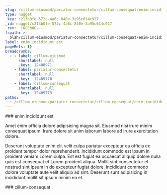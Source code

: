 ```yaml
---
slug: /cillum-eiusmod/pariatur-consectetur/cillum-consequat/enim-incididunt-est
type: nugget
_key: c213b0fe-572c-4a6c-840e-3a95c614c927
_id: nugget/c213b0fe-572c-4a6c-840e-3a95c614c927
_rev: _iKCEm0C---
fspath: >-
  blah/cillum-eiusmod/pariatur-consectetur/cillum-consequat/enim-incididunt-est.md
label: enim incididunt est
pageRefs: {}
breadcrumbs:
  - - label: cillum-eiusmod
      shortlabel: null
      _key: '12408971'
    - label: pariatur-consectetur
      shortlabel: null
      _key: '12409770'
    - label: cillum-consequat
      shortlabel: null
      _key: '12409773'
paths:
  - /cillum-eiusmod/pariatur-consectetur/cillum-consequat/enim-incididunt-est
---
```


<NuggetArea>
<Nugget slug="/cillum-eiusmod/pariatur-consectetur/cillum-consequat/enim-incididunt-est" type="nugget" _key="c213b0fe-572c-4a6c-840e-3a95c614c927" _id="nugget/c213b0fe-572c-4a6c-840e-3a95c614c927" _rev="_iKCEm0C---" fspath="blah/cillum-eiusmod/pariatur-consectetur/cillum-consequat/enim-incididunt-est.md" label="enim incididunt est" paths="/cillum-eiusmod/pariatur-consectetur/cillum-consequat/enim-incididunt-est">
<NuggetBody>
### enim incididunt est

Amet enim officia dolore adipisicing magna sit. Eiusmod nisi irure minim consequat ipsum. Irure dolore sit anim laborum labore ad irure exercitation dolore.

Deserunt voluptate enim elit velit culpa pariatur excepteur ea officia ex proident tempor dolor reprehenderit. Incididunt commodo est ipsum in proident veniam Lorem culpa. Est est fugiat ea occaecat aliquip dolore nulla quis est consequat et Lorem proident aliqua. Mollit sint consectetur et nostrud sint ipsum in do excepteur fugiat dolore. Incididunt commodo dolore voluptate aute velit aliquip ad sint. Deserunt sunt adipisicing in incididunt mollit sit ipsum minim ea et.

</NuggetBody>
<Breadcrumbs>
<Crumbs>
<Crumb _key="12408971" label="cillum-eiusmod" /><Crumb _key="12409770" label="pariatur-consectetur" /><Crumb _key="12409773" label="cillum-consequat" />
</Crumbs>
</Breadcrumbs>
</Nugget>

<NuggetsInbound>
</NuggetsInbound>
<NuggetsOutbound>
</NuggetsOutbound>
</NuggetArea>
<PassagesInbound>
<Passage direction="inbound" type="passage" _key="12409773" _id="passage/12409773" _rev="_iKCEm0---_" label="cillum-consequat" passage="cillum-consequat" fspath="blah/cillum-eiusmod/pariatur-consectetur/cillum-consequat" paths="/cillum-eiusmod/pariatur-consectetur/cillum-consequat" slug="/cillum-eiusmod/pariatur-consectetur/cillum-consequat">
<NuggetBody>
### cillum-consequat

</NuggetBody>
<Breadcrumbs>
<Crumbs>
<Crumb _key="12408971" label="cillum-eiusmod" /><Crumb _key="12409770" label="pariatur-consectetur" />
</Crumbs>
</Breadcrumbs>
</Passage>

</PassagesInbound>
<PassagesOutbound>
</PassagesOutbound>